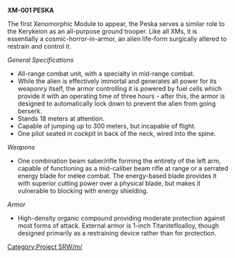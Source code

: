 '''XM-001 PESKA'''

The first Xenomorphic Module to appear, the Peska serves a similar role to the Kerykeion as an all-purpose ground trooper.  Like all XMs, it is essentially a cosmic-horror-in-armor, an alien life-form surgically altered to restrain and control it.

''General Specifications''

*All-range combat unit, with a specialty in mid-range combat.
*While the alien is effectively immortal and generates all power for its weaponry itself, the armor controlling it is powered by fuel cells which provide it with an operating time of three hours - after this, the armor is designed to automatically lock down to prevent the alien from going berserk.
*Stands 18 meters at attention.
*Capable of jumping up to 300 meters, but incapable of flight.
*One pilot seated in cockpit in back of the neck, wired into the spine.

''Weapons''

*One combination beam saber/rifle forming the entirety of the left arm, capable of functioning as a mid-caliber beam rifle at range or a serrated energy blade for melee combat.  The energy-based blade provides it with superior cutting power over a physical blade, but makes it vulnerable to blocking with energy shielding.

''Armor''

*High-density organic compound providing moderate protection against most forms of attack.  External armor is 1-inch Titanitefloalloy, though designed primarily as a restraining device rather than for protection.

{{CheckmateWarZugzwang}}

[[Category:Project SRW/m/]]